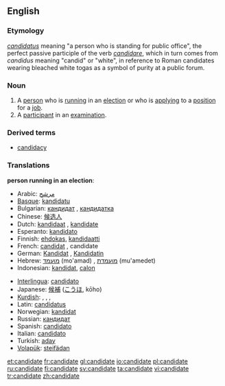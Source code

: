 ==English==

===Etymology===
{{L.}} ''[[candidatus]]'' meaning "a person who is standing for public office", the perfect passive participle of the verb ''[[candidare]]'', which in turn comes from ''candidus'' meaning "candid" or "white", in reference to Roman candidates wearing bleached white togas as a symbol of purity at a public forum.

===Noun===
{{en-noun}}

# A [[person]] who is [[run]]ning in an [[election]] or who is [[apply]]ing to a [[position]] for a [[job]].
# A [[participant]] in an [[examination]].

===Derived terms===
*[[candidacy]]

===Translations===
{{rfc-level|Translations at L3+ (AutoFormat would have corrected level of Derived terms)}}
'''person running in an election''':
{{top}}
*Arabic: [[مرشح]]
*[[Basque]]: [[kandidatu]]
*Bulgarian: [[кандидат]] {{m}}, [[кандидатка]] {{f}}
*Chinese: [[候选人]]
*Dutch: [[kandidaat]] {{m}}, [[kandidate]] {{f}}
*Esperanto: [[kandidato]]
*Finnish: [[ehdokas]], [[kandidaatti]]
*French: [[candidat]] {{m}}, candidate {{f}}
*German: [[Kandidat]] {{m}}, [[Kandidatin]] {{f}}
*Hebrew: [[מועמד]] (mo'amad) {{m}}, [[מועמדת]] (mu'amedet) {{f}}
*Indonesian: [[kandidat]], [[calon]]
{{mid}}
*[[Interlingua]]: [[candidato]]
*Japanese: [[候補]] ([[こうほ]], kōho)
*[[Kurdish]]: {{t|ku|berbijar}}, {{t|ku|namzet}}, {{t|ku|berendam}}, {{t|ku|kandîdat}}
*Latin: [[candidatus]] {{m}}
*Norwegian: [[kandidat]]
*Russian: [[кандидат]]
*Spanish: [[candidato]]
*Italian: [[candidato]]
*Turkish: [[aday]]
*[[Volapük]]: [[steifädan]]
{{bottom}}

[[et:candidate]]
[[fr:candidate]]
[[gl:candidate]]
[[io:candidate]]
[[pl:candidate]]
[[ru:candidate]]
[[fi:candidate]]
[[sv:candidate]]
[[ta:candidate]]
[[vi:candidate]]
[[tr:candidate]]
[[zh:candidate]]